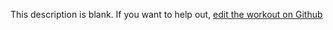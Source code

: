 
  This description is blank. If you want to help out, [edit the workout on Github](https://www.github.com/LiftArcade/exercises/blob/main/exercises/barbell-incline-bench-pull-description.mdx)